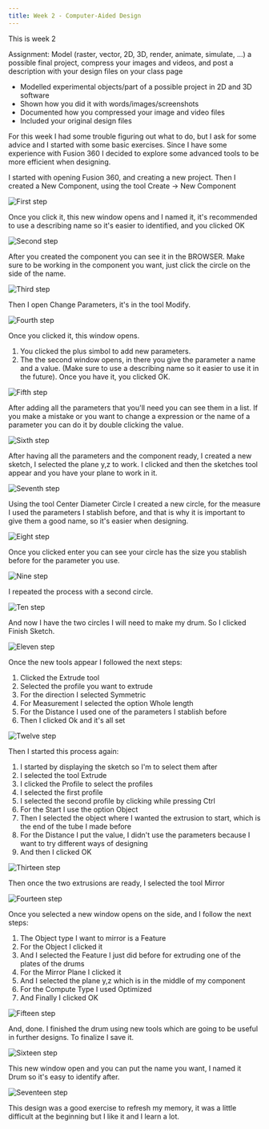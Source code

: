 ```yaml
---
title: Week 2 - Computer-Aided Design
---
```


This is week 2

Assignment:
Model (raster, vector, 2D, 3D, render, animate, simulate, ...) a possible final project, compress your images and videos, and post a description with your design files on your class page

- Modelled experimental objects/part of a possible project in 2D and 3D software
- Shown how you did it with words/images/screenshots
- Documented how you compressed your image and video files
- Included your original design files

For this week I had some trouble figuring out what to do, but I ask for some advice and I started with some basic exercises.
Since I have some experience with Fusion 360 I decided to explore some advanced tools to be more efficient when designing.

I started with opening Fusion 360, and creating a new project. Then I created a New Component, using the tool Create -> New Component

![First step](./week-02/step_1.png)

Once you click it, this new window opens and I named it, it's recommended to use a describing name so it's easier to identified, and you clicked OK

![Second step](./week-02/step_2.png)

After you created the component you can see it in the BROWSER. Make sure to be working in the component you want, just click the circle on the side of the name.

![Third step](./week-02/step_3.png)

Then I open Change Parameters, it's in the tool Modify.

![Fourth step](./week-02/step_4.png)

Once you clicked it, this window opens. 
1. You clicked the plus simbol to add new parameters.
2. The the second window opens, in there you give the parameter a name and a value. (Make sure to use a describing name so it easier to use it in the future). Once you have it, you clicked OK.

![Fifth step](./week-02/step_5.png)

After adding all the parameters that you'll need you can see them in a list. If you make a mistake or you want to change a expression or the name of a parameter you can do it by double clicking the value.

![Sixth step](./week-02/step_6.png)

After having all the parameters and the component ready, I created a new sketch, I selected the plane y,z to work. I clicked and then the sketches tool appear and you have your plane to work in it.

![Seventh step](./week-02/step_7.png)

Using the tool Center Diameter Circle I created a new circle, for the measure I used the parameters I stablish before, and that is why it is important to give them a good name, so it's easier when designing. 

![Eight step](./week-02/step_8.png)

Once you clicked enter you can see your circle has the size you stablish before for the parameter you use. 

![Nine step](./week-02/step_9.png)

I repeated the process with a second circle.

![Ten step](./week-02/step_10.png)

And now I have the two circles I will need to make my drum. So I clicked Finish Sketch.

![Eleven step](./week-02/step_11.png)

Once the new tools appear I followed the next steps:
1. Clicked the Extrude tool
2. Selected the profile you want to extrude
3. For the direction I selected Symmetric 
4. For Measurement I selected the option Whole length
5. For the Distance I used one of the parameters I stablish before
6. Then I clicked Ok and it's all set

![Twelve step](./week-02/step_12.png)

Then I started this process again:
1. I started by displaying the sketch so I'm to select them after
2. I selected the tool Extrude
3. I clicked the Profile to select the profiles
4. I selected the first profile
5. I selected the second profile by clicking while pressing Ctrl
6. For the Start I use the option Object
7. Then I selected the object where I wanted the extrusion to start, which is the end of the tube I made before
8. For the Distance I put the value, I didn't use the parameters because I want to try different ways of designing
9. And then I clicked OK

![Thirteen step](./week-02/step_13.png)

Then once the two extrusions are ready, I selected the tool Mirror

![Fourteen step](./week-02/step_14.png)

Once you selected a new window opens on the side, and I follow the next steps:
1. The Object type I want to mirror is a Feature
2. For the Object I clicked it
3. And I selected the Feature I just did before for extruding one of the plates of the drums
4. For the Mirror Plane I clicked it 
5. And I selected the plane y,z which is in the middle of my component
6. For the Compute Type I used Optimized
7. And Finally I clicked OK

![Fifteen step](./week-02/step_15.png)

And, done. I finished the drum using new tools which are going to be useful in further designs. To finalize I save it.

![Sixteen step](./week-02/step_16.png)

This new window open and you can put the name you want, I named it Drum so it's easy to identify after.

![Seventeen step](./week-02/step_17.png)

This design was a good exercise to refresh my memory, it was a little difficult at the beginning but I like it and I learn a lot. 